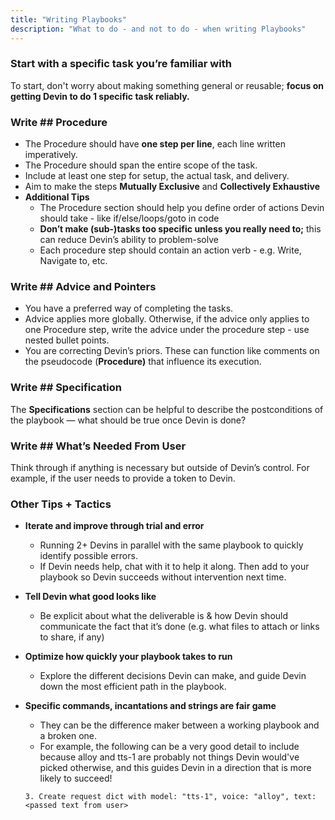 ```yaml
---
title: "Writing Playbooks"
description: "What to do - and not to do - when writing Playbooks"
---
```



### **Start with a specific task you’re familiar with**

To start, don't worry about making something general or reusable; **focus on getting Devin to do 1 specific task reliably.**

### **Write ## Procedure**

- The Procedure should have **one step per line**, each line written imperatively.
- The Procedure should span the entire scope of the task.
- Include at least one step for setup, the actual task, and delivery.
- Aim to make the steps **Mutually Exclusive** and **Collectively Exhaustive**
- **Additional Tips**
    - The Procedure section should help you define order of actions Devin should take - like if/else/loops/goto in code
    - **Don’t make (sub-)tasks too specific unless you really need to;** this can reduce Devin’s ability to problem-solve
    - Each procedure step should contain an action verb - e.g. Write, Navigate to, etc.

### Write **## Advice and Pointers**

- You have a preferred way of completing the tasks.
- Advice applies more globally. Otherwise, if the advice only applies to one Procedure step, write the advice under the procedure step - use nested bullet points.
- You are correcting Devin’s priors. These can function like comments on the pseudocode (**Procedure)** that influence its execution.

### Write **## Specification**

The **Specifications** section can be helpful to describe the postconditions of the playbook — what should be true once Devin is done?

### Write **## What’s Needed From User**

Think through if anything is necessary but outside of Devin’s control. For example, if the user needs to provide a token to Devin.

### **Other Tips + Tactics**

- **Iterate and improve through trial and error**
    - Running 2+ Devins in parallel with the same playbook to quickly identify possible errors.
    - If Devin needs help, chat with it to help it along. Then add to your playbook so Devin succeeds without intervention next time.
- **Tell Devin what good looks like**
    - Be explicit about what the deliverable is & how Devin should communicate the fact that it’s done (e.g. what files to attach or links to share, if any)
- **Optimize how quickly your playbook takes to run**
    - Explore the different decisions Devin can make, and guide Devin down the most efficient path in the playbook.
- **Specific commands, incantations and strings are fair game**
    - They can be the difference maker between a working playbook and a broken one.
    - For example, the following can be a very good detail to include because alloy and tts-1 are probably not things Devin would've picked otherwise, and this guides Devin in a direction that is more likely to succeed!
    
    ```
    3. Create request dict with model: "tts-1", voice: "alloy", text: <passed text from user>
    ```
